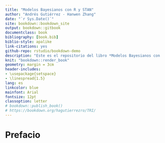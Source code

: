 ```yaml
--- 
title: "Modelos Bayesianos con R y STAN"
author: "Andrés Gutiérrez - Hanwen Zhang"
date: "`r Sys.Date()`"
site: bookdown::bookdown_site
output: bookdown::gitbook
documentclass: book
bibliography: [book.bib]
biblio-style: apalike
link-citations: yes
github-repo: rstudio/bookdown-demo
description: "Este es el repositorio del libro *Modelos Bayesianos con R y STAN*."
knit: "bookdown::render_book"
geometry: margin = 3cm
header-includes:
- \usepackage{setspace}
- \linespread{1.5}
lang: es
linkcolor: blue
mainfont: Arial
fontsize: 12pt
classoption: letter
# bookdown::publish_book()
# https://bookdown.org/hagutierrezro/TRI/
---
```


# Prefacio
